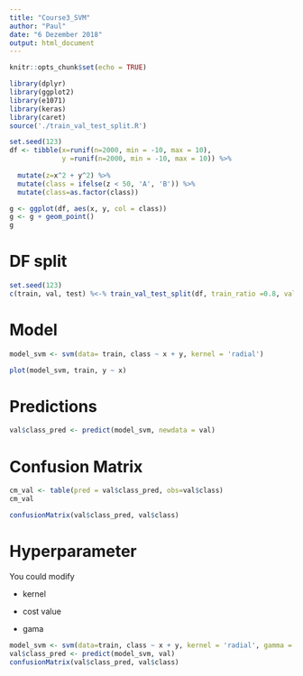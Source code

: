 ---
title: "Course3_SVM"
author: "Paul"
date: "6 Dezember 2018"
output: html_document
---

```{r setup, include=FALSE}
knitr::opts_chunk$set(echo = TRUE)
```

```{r}
library(dplyr)
library(ggplot2)
library(e1071)
library(keras)
library(caret)
source('./train_val_test_split.R')
```

```{r}
set.seed(123)
df <- tibble(x=runif(n=2000, min = -10, max = 10),
             y =runif(n=2000, min = -10, max = 10)) %>%
  
  mutate(z=x^2 + y^2) %>%
  mutate(class = ifelse(z < 50, 'A', 'B')) %>%
  mutate(class=as.factor(class))
```

```{r}
g <- ggplot(df, aes(x, y, col = class))
g <- g + geom_point()
g
```

# DF split

```{r}
set.seed(123)
c(train, val, test) %<-% train_val_test_split(df, train_ratio =0.8, val_ratio = 0.2, test_ratio = 0.0)
```

# Model

```{r}
model_svm <- svm(data= train, class ~ x + y, kernel = 'radial')
```

```{r}
plot(model_svm, train, y ~ x)
```


# Predictions

```{r}
val$class_pred <- predict(model_svm, newdata = val)
```


# Confusion Matrix

```{r}
cm_val <- table(pred = val$class_pred, obs=val$class)
cm_val
```

```{r}
confusionMatrix(val$class_pred, val$class)
```

# Hyperparameter

You could modify

- kernel

- cost value

- gama

```{r}
model_svm <- svm(data=train, class ~ x + y, kernel = 'radial', gamma = 12, cost = 2000)
val$class_pred <- predict(model_svm, val)
confusionMatrix(val$class_pred, val$class)
```


